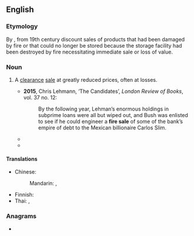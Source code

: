 {{also|firesale|fire-sale}}
==English==
{{wikipedia}}

===Etymology===
By {{l|en|metonymy}}, from 19th century discount sales of products that had been damaged by fire or that could no longer be stored because the storage facility had been destroyed by fire necessitating immediate sale or loss of value.

===Noun===
{{en-noun}}

# {{lb|en|idiomatic}} A [[clearance]] [[sale]] at greatly reduced prices, often at losses.
#* '''2015''', Chris Lehmann, ‘The Candidates’, ''London Review of Books'', vol. 37 no. 12:
#*: By the following year, Lehman’s enormous holdings in subprime loans were all but wiped out, and Bush was enlisted to see if he could engineer a '''fire sale''' of some of the bank’s empire of debt to the Mexican billionaire Carlos Slim.
#* {{quote-web|en|url=http://www.theguardian.com/football/2015/aug/16/wolverhampton-wanderers-hull-city-championship-match-report|title=Wolves rescue point against Hull thanks to Allan McGregor howler|date=2015-08-16|work=The Guardian|author=Press Association|passage=Bruce was happy with a point and is now focused on surviving a '''fire-sale''' at the KC Stadium before the transfer window shuts, with Tom Huddlestone linked with West Ham. “We have lost 14 players and brought in five or six but the transfer window [closing] is still three weeks away,” he said.}}
#* {{quote-web|en|url=https://www.cnbc.com/2022/06/30/ftx-closes-in-on-a-deal-to-buy-embattled-crypto-lender-blockfi-for-25-million-in-a-fire-sale.html|title=FTX closes in on a deal to buy embattled crypto lender BlockFi for $25 million in a fire sale, source says|date=2022-06-30|author=Kate Rooney|work=CNBC|passage=The '''fire sale''' comes a week after FTX provided a $250 million emergency line of credit to BlockFi.}}

====Translations====
{{trans-top|clearance sale at reduced prices}}
* Chinese:
*: Mandarin: {{t|cmn|[[清倉]][[甩賣]]}}, {{t|cmn|[[清仓]][[甩卖]]|tr=qīngcāng shuǎimài}}
{{trans-mid}}
* Finnish: {{t|fi|poistomyynti}}
* Thai: {{t|th|โละทิ้ง}}, {{t|th|ขายโละทิ้ง}}
{{trans-bottom}}

===Anagrams===
* {{anagrams|en|a=aeefilrs|feralise|filarees|safelier}}
